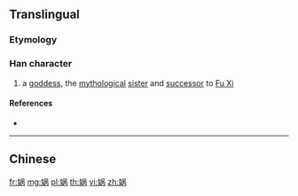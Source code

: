 {{also|媧}}
==Translingual==

===Etymology===
{{Han simp|媧|f=咼|t=呙}}

===Han character===
{{Han char|rn=38|rad=女|as=07|sn=10|four=|canj=VROB|ids=⿰女呙}}

# a [[goddess]], the [[mythological]] [[sister]] and [[successor]] to [[w:Fu Xi|Fu Xi]]

====References====
* {{Han ref|kx=0263.251|hdz=21052.020|uh=5A32|ud=23090}}

----

==Chinese==
{{zh-see|媧}}

[[fr:娲]]
[[mg:娲]]
[[pl:娲]]
[[th:娲]]
[[vi:娲]]
[[zh:娲]]